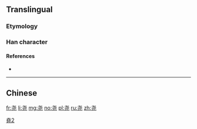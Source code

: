 {{also|堯|尭}}
==Translingual==

===Etymology===
{{Han simp|堯|f=垚|t=}}

===Han character===
{{Han char|rn=43|rad=尢|as=03|sn=6|four=|canj=JPMU}}

====References====
* {{Han ref|kx=0298.081|hdz=10552.100|uh=5C27|ud=23591}}

----

==Chinese==
{{zh-see|堯}}

[[Category:CJKV characters simplified differently in Japan and China|堯2]]

[[fr:尧]]
[[li:尧]]
[[mg:尧]]
[[no:尧]]
[[pl:尧]]
[[ru:尧]]
[[zh:尧]]